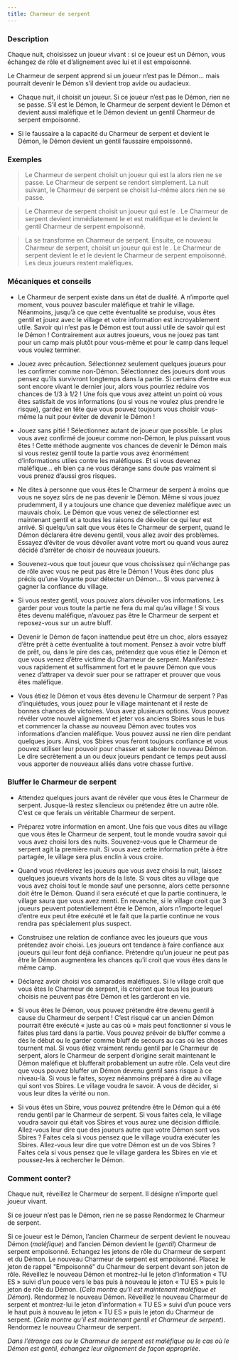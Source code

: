 ```yaml
---
title: Charmeur de serpent
---
```



<Role CHARMEUR_DE_SERPENT header />

### Description

Chaque nuit, choisissez un joueur vivant : si ce joueur est un Démon, vous échangez de rôle et d’alignement avec lui et il est empoisonné.

Le Charmeur de serpent apprend si un joueur n’est pas le Démon… mais pourrait devenir le Démon s’il devient trop avide ou audacieux.

-	Chaque nuit, il choisit un joueur. Si ce joueur n’est pas le Démon, rien ne se passe. S’il est le Démon, le Charmeur de serpent devient le Démon et devient aussi maléfique et le Démon devient un gentil Charmeur de serpent empoisonné.

-	Si le faussaire a la capacité du Charmeur de serpent et devient le Démon, le Démon devient un gentil faussaire empoissonné. 

### Exemples  

> Le Charmeur de serpent choisit un joueur qui est la <Role VIEILLE_CHOUETTE /> alors rien ne se passe. Le Charmeur de serpent se rendort simplement. La nuit suivant, le Charmeur de serpent se choisit lui-même alors rien ne se passe.

> Le Charmeur de serpent choisit un joueur qui est le <Role VIGORMORTIS />. Le Charmeur de serpent devient immédiatement le <Role VIGORMORTIS /> et est maléfique et le <Role VIGORMORTIS /> devient le gentil Charmeur de serpent empoisonné.

> La <Role VIEILLE_CHOUETTE /> se transforme en Charmeur de serpent. Ensuite, ce nouveau Charmeur de serpent, choisit un joueur qui est le <Role FANG_GU />. Le Charmeur de serpent devient le <Role FANG_GU /> et le <Role FANG_GU /> devient le Charmeur de serpent empoisonné. Les deux joueurs restent maléfiques.

### Mécaniques et conseils

- Le Charmeur de serpent existe dans un état de dualité. A n’importe quel moment, vous pouvez basculer maléfique et trahir le village. Néanmoins, jusqu’à ce que cette éventualité se produise, vous êtes gentil et jouez avec le village et votre information est incroyablement utile. Savoir qui n’est pas le Démon est tout aussi utile de savoir qui est le Démon ! Contrairement aux autres joueurs, vous ne jouez pas tant pour un camp mais plutôt pour vous-même et pour le camp dans lequel vous voulez terminer.

- Jouez avec précaution. Sélectionnez seulement quelques joueurs pour les confirmer comme non-Démon. Sélectionnez des joueurs dont vous pensez qu’ils survivront longtemps dans la partie. Si certains d’entre eux sont encore vivant le dernier jour, alors vous pourriez réduire vos chances de 1/3 à 1/2 ! Une fois que vous avez atteint un point où vous êtes satisfait de vos informations (ou si vous ne voulez plus prendre le risque), gardez en tête que vous pouvez toujours vous choisir vous-même la nuit pour éviter de devenir le Démon !

- Jouez sans pitié ! Sélectionnez autant de joueur que possible. Le plus vous avez confirmé de joueur comme non-Démon, le plus puissant vous êtes ! Cette méthode augmente vos chances de devenir le Démon mais si vous restez gentil toute la partie vous avez énormément d’informations utiles contre les maléfiques. Et si vous devenez maléfique… eh bien ça ne vous dérange sans doute pas vraiment si vous prenez d’aussi gros risques.

- Ne dites à personne que vous êtes le Charmeur de serpent à moins que vous ne soyez sûrs de ne pas devenir le Démon. Même si vous jouez prudemment, il y a toujours une chance que deveniez maléfique avec un mauvais choix. Le Démon que vous venez de sélectionner est maintenant gentil et a toutes les raisons de dévoiler ce qui leur est arrivé. Si quelqu’un sait que vous êtes le Charmeur de serpent, quand le Démon déclarera être devenu gentil, vous allez avoir des problèmes. Essayez d’éviter de vous dévoiler avant votre mort ou quand vous aurez décidé d’arrêter de choisir de nouveaux joueurs.

- Souvenez-vous que tout joueur que vous choississez qui n’échange pas de rôle avec vous ne peut pas être le Démon ! Vous êtes donc plus précis qu’une Voyante pour détecter un Démon… Si vous parvenez à gagner la confiance du village.

- Si vous restez gentil, vous pouvez alors dévoiler vos informations. Les garder pour vous toute la partie ne fera du mal qu’au village ! Si vous êtes devenu maléfique, n’avouez pas être le Charmeur de serpent et reposez-vous sur un autre bluff.

- Devenir le Démon de façon inattendue peut être un choc, alors essayez d’être prêt à cette éventualité à tout moment. Pensez à avoir votre bluff de prêt, ou, dans le pire des cas, prétendez que vous étiez le Démon et que vous venez d’être victime du Charmeur de serpent. Manifestez-vous rapidement et suffisamment fort et le pauvre Démon que vous venez d’attraper va devoir suer pour se rattraper et prouver que vous êtes maléfique.

- Vous étiez le Démon et vous êtes devenu le Charmeur de serpent ? Pas d’inquiétudes, vous jouez pour le village maintenant et il reste de bonnes chances de victoires. Vous avez plusieurs options. Vous pouvez révéler votre nouvel alignement et jeter vos anciens Sbires sous le bus et commencer la chasse au nouveau Démon avec toutes vos informations d’ancien maléfique. Vous pouvez aussi ne rien dire pendant quelques jours. Ainsi, vos Sbires vous feront toujours confiance et vous pouvez utiliser leur pouvoir pour chasser et saboter le nouveau Démon. Le dire secrètement a un ou deux joueurs pendant ce temps peut aussi vous apporter de nouveaux alliés dans votre chasse furtive.

### Bluffer le Charmeur de serpent

- Attendez quelques jours avant de révéler que vous êtes le Charmeur de serpent. Jusque-là restez silencieux ou prétendez être un autre rôle. C’est ce que ferais un véritable Charmeur de serpent.

- Préparez votre information en amont. Une fois que vous dites au village que vous êtes le Charmeur de serpent, tout le monde voudra savoir qui vous avez choisi lors des nuits. Souvenez-vous que le Charmeur de serpent agit la première nuit. Si vous avez cette information prête à être partagée, le village sera plus enclin à vous croire. 

- Quand vous révélerez les joueurs que vous avez choisi la nuit, laissez quelques joueurs vivants hors de la liste. Si vous dites au village que vous avez choisi tout le monde sauf une personne, alors cette personne doit être le Démon. Quand il sera exécuté et que la partie continuera, le village saura que vous avez menti. En revanche, si le village croit que 3 joueurs peuvent potentiellement être le Démon, alors n’importe lequel d’entre eux peut être exécuté et le fait que la partie continue ne vous rendra pas spécialement plus suspect.

- Construisez une relation de confiance avec les joueurs que vous prétendez avoir choisi. Les joueurs ont tendance à faire confiance aux joueurs qui leur font déjà confiance. Prétendre qu’un joueur ne peut pas être le Démon augmentera les chances qu’il croit que vous êtes dans le même camp.

- Déclarez avoir choisi vos camarades maléfiques. Si le village croît que vous êtes le Charmeur de serpent, ils croiront que tous les joueurs choisis ne peuvent pas être Démon et les garderont en vie.

- Si vous êtes le Démon, vous pouvez prétendre être devenu gentil à cause du Charmeur de serpent ! C’est risqué car un ancien Démon pourrait être exécuté « juste au cas où » mais peut fonctionner si vous le faites plus tard dans la partie. Vous pouvez prévoir de bluffer comme a dès le début ou le garder comme bluff de secours au cas où les choses tournent mal. Si vous étiez vraiment rendu gentil par le Charmeur de serpent, alors le Charmeur de serpent d’origine serait maintenant le Démon maléfique et blufferait probablement un autre rôle. Cela veut dire que vous pouvez bluffer un Démon devenu gentil sans risque à ce niveau-là. Si vous le faites, soyez néanmoins préparé à dire au village qui sont vos Sbires. Le village voudra le savoir. A vous de décider, si vous leur dites la vérité ou non.

- Si vous êtes un Sbire, vous pouvez prétendre être le Démon qui a été rendu gentil par le Charmeur de serpent. Si vous faites cela, le village voudra savoir qui était vos Sbires et vous aurez une décision difficile. Allez-vous leur dire que des joueurs autre que votre Démon sont vos Sbires ? Faites cela si vous pensez que le village voudra exécuter les Sbires. Allez-vous leur dire que votre Démon est un de vos Sbires ? Faites cela si vous pensez que le village gardera les Sbires en vie et poussez-les à rechercher le Démon.

### Comment conter?

Chaque nuit, réveillez le Charmeur de serpent. Il désigne n’importe quel joueur vivant.

Si ce joueur n’est pas le Démon, rien ne se passe Rendormez le Charmeur de serpent.

Si ce joueur est le Démon, l’ancien Charmeur de serpent devient le nouveau Démon (_maléfique_) and l’ancien Démon devient le (_gentil_) Charmeur de serpent empoisonné. Echangez les jetons de rôle du Charmeur de serpent et du Démon. Le nouveau Charmeur de serpent est empoisonné. Placez le jeton de rappel "Empoisonné" du Charmeur de serpent devant son jeton de rôle. Réveillez le nouveau Démon et montrez-lui le jeton d’information « TU ES » suivi d’un pouce vers le bas puis à nouveau le jeton « TU ES » puis le jeton de rôle du Démon. (_Cela montre qu’il est maintenant maléfique et Démon_). Rendormez le nouveau Démon. Réveillez le nouveau Charmeur de serpent et montrez-lui le jeton d’information « TU ES » suivi d’un pouce vers le haut puis à nouveau le jeton « TU ES » puis le jeton du Charmeur de serpent. (_Cela montre qu’il est maintenant gentil et Charmeur de serpent_). Rendormez le nouveau Charmeur de serpent.

_Dans l’étrange cas ou le Charmeur de serpent est maléfique ou le cas où le Démon est gentil, échangez leur alignement de façon appropriée_. 
